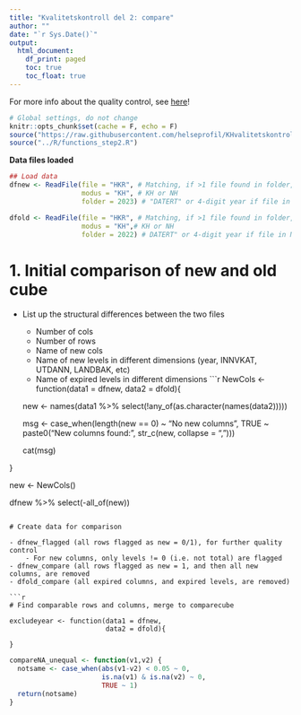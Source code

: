 ```yaml
---
title: "Kvalitetskontroll del 2: compare"
author: ""
date: "`r Sys.Date()`"
output:
  html_document: 
    df_print: paged
    toc: true
    toc_float: true
---
```

For more info about the quality control, see [here](https://github.com/helseprofil/KHvalitetskontroll)!

```r
# Global settings, do not change
knitr::opts_chunk$set(cache = F, echo = F)
source("https://raw.githubusercontent.com/helseprofil/KHvalitetskontroll/main/R/setup.R")
source("../R/functions_step2.R")
```

**Data files loaded**
```r
## Load data
dfnew <- ReadFile(file = "HKR", # Matching, if >1 file found in folder, specify file name further
                  modus = "KH", # KH or NH
                  folder = 2023) # "DATERT" or 4-digit year if file in NESSTAR-folder

dfold <- ReadFile(file = "HKR", # Matching, if >1 file found in folder, specify file name further
                  modus = "KH",# KH or NH
                  folder = 2022) # DATERT" or 4-digit year if file in NESSTAR-folder
```
# 1. Initial comparison of new and old cube

- List up the structural differences between the two files
    - Number of cols 
    - Number of rows
    - Name of new cols
    - Name of new levels in different dimensions (year, INNVKAT, UTDANN, LANDBAK, etc)
    - Name of expired levels in different dimensions
```r
NewCols <- function(data1 = dfnew,
                    data2 = dfold){
  
  new <- names(data1 %>% 
                 select(!any_of(as.character(names(data2))))) 
  
  msg <- case_when(length(new == 0) ~ "No new columns",
                   TRUE ~ paste0("New columns found: ", str_c(new, collapse = ", ")))
  
  cat(msg)

}


new <- NewCols()

dfnew %>% 
  select(-all_of(new))
```

# Create data for comparison

- dfnew_flagged (all rows flagged as new = 0/1), for further quality control
    - For new columns, only levels != 0 (i.e. not total) are flagged 
- dfnew_compare (all rows flagged as new = 1, and then all new columns, are removed
- dfold_compare (all expired columns, and expired levels, are removed)

```r
# Find comparable rows and columns, merge to comparecube

excludeyear <- function(data1 = dfnew,
                        data2 = dfold){
  
}

```

```r
compareNA_unequal <- function(v1,v2) {
  notsame <- case_when(abs(v1-v2) < 0.05 ~ 0,
                       is.na(v1) & is.na(v2) ~ 0,
                       TRUE ~ 1)
  return(notsame)
}
```

